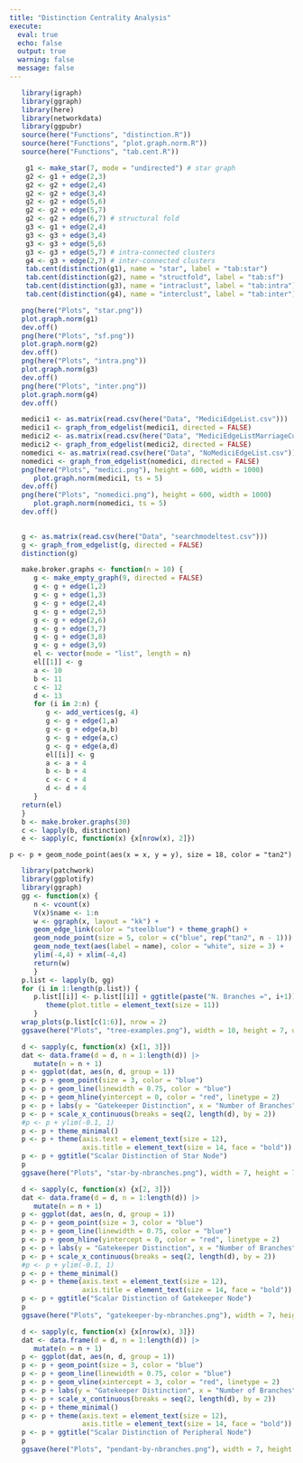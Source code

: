 ```yaml
---
title: "Distinction Centrality Analysis"
execute: 
  eval: true
  echo: false
  output: true
  warning: false
  message: false
---
```


```r
   library(igraph)
   library(ggraph)
   library(here)
   library(networkdata)
   library(ggpubr)
   source(here("Functions", "distinction.R"))
   source(here("Functions", "plot.graph.norm.R"))
   source(here("Functions", "tab.cent.R"))
```

```r
    g1 <- make_star(7, mode = "undirected") # star graph
    g2 <- g1 + edge(2,3)
    g2 <- g2 + edge(2,4)
    g2 <- g2 + edge(3,4)
    g2 <- g2 + edge(5,6)
    g2 <- g2 + edge(5,7)
    g2 <- g2 + edge(6,7) # structural fold
    g3 <- g1 + edge(2,4)
    g3 <- g3 + edge(3,4)
    g3 <- g3 + edge(5,6)
    g3 <- g3 + edge(5,7) # intra-connected clusters
    g4 <- g3 + edge(2,7) # inter-connected clusters
    tab.cent(distinction(g1), name = "star", label = "tab:star")
    tab.cent(distinction(g2), name = "structfold", label = "tab:sf")
    tab.cent(distinction(g3), name = "intraclust", label = "tab:intra")
    tab.cent(distinction(g4), name = "interclust", label = "tab:inter")
```

```r
   png(here("Plots", "star.png"))
   plot.graph.norm(g1)
   dev.off()
   png(here("Plots", "sf.png"))
   plot.graph.norm(g2)
   dev.off()
   png(here("Plots", "intra.png"))
   plot.graph.norm(g3)
   dev.off()
   png(here("Plots", "inter.png"))
   plot.graph.norm(g4)
   dev.off()
```

```r
   medici1 <- as.matrix(read.csv(here("Data", "MediciEdgeList.csv")))
   medici1 <- graph_from_edgelist(medici1, directed = FALSE)
   medici2 <- as.matrix(read.csv(here("Data", "MediciEdgeListMarriageCut.csv")))
   medici2 <- graph_from_edgelist(medici2, directed = FALSE)
   nomedici <- as.matrix(read.csv(here("Data", "NoMediciEdgeList.csv")))
   nomedici <- graph_from_edgelist(nomedici, directed = FALSE)
   png(here("Plots", "medici.png"), height = 600, width = 1000)
      plot.graph.norm(medici1, ts = 5)
   dev.off()
   png(here("Plots", "nomedici.png"), height = 600, width = 1000)
      plot.graph.norm(nomedici, ts = 5)
   dev.off()
   
```

```r
   g <- as.matrix(read.csv(here("Data", "searchmodeltest.csv")))
   g <- graph_from_edgelist(g, directed = FALSE)
   distinction(g)
```


```r
   make.broker.graphs <- function(n = 10) {
      g <- make_empty_graph(9, directed = FALSE)
      g <- g + edge(1,2)
      g <- g + edge(1,3)
      g <- g + edge(2,4)
      g <- g + edge(2,5)
      g <- g + edge(2,6)
      g <- g + edge(3,7)
      g <- g + edge(3,8)
      g <- g + edge(3,9)
      el <- vector(mode = "list", length = n)
      el[[1]] <- g
      a <- 10
      b <- 11
      c <- 12
      d <- 13
      for (i in 2:n) {
         g <- add_vertices(g, 4)
         g <- g + edge(1,a)
         g <- g + edge(a,b)
         g <- g + edge(a,c)
         g <- g + edge(a,d)
         el[[i]] <- g
         a <- a + 4
         b <- b + 4
         c <- c + 4
         d <- d + 4
      }
   return(el)
   }
   b <- make.broker.graphs(30)
   c <- lapply(b, distinction)
   e <- sapply(c, function(x) {x[nrow(x), 2]})

```

    p <- p + geom_node_point(aes(x = x, y = y), size = 18, color = "tan2") 


```r
   library(patchwork)
   library(ggplotify)
   library(ggraph)
   gg <- function(x) {
      n <- vcount(x)
      V(x)$name <- 1:n
      w <- ggraph(x, layout = "kk") + 
      geom_edge_link(color = "steelblue") + theme_graph() +
      geom_node_point(size = 5, color = c("blue", rep("tan2", n - 1))) + 
      geom_node_text(aes(label = name), color = "white", size = 3) +
      ylim(-4,4) + xlim(-4,4) 
      return(w)
      }
   p.list <- lapply(b, gg)
   for (i in 1:length(p.list)) {
      p.list[[i]] <- p.list[[i]] + ggtitle(paste("N. Branches =", i+1)) +
         theme(plot.title = element_text(size = 11))
      }
   wrap_plots(p.list[c(1:6)], nrow = 2)
   ggsave(here("Plots", "tree-examples.png"), width = 10, height = 7, units = "in")
```



```r
   d <- sapply(c, function(x) {x[1, 3]})
   dat <- data.frame(d = d, n = 1:length(d)) |> 
      mutate(n = n + 1)
   p <- ggplot(dat, aes(n, d, group = 1)) 
   p <- p + geom_point(size = 3, color = "blue")
   p <- p + geom_line(linewidth = 0.75, color = "blue")
   p <- p + geom_hline(yintercept = 0, color = "red", linetype = 2)
   p <- p + labs(y = "Gatekeeper Distinction", x = "Number of Branches")
   p <- p + scale_x_continuous(breaks = seq(2, length(d), by = 2))
   #p <- p + ylim(-0.1, 1)
   p <- p + theme_minimal()
   p <- p + theme(axis.text = element_text(size = 12),
                  axis.title = element_text(size = 14, face = "bold"))
   p <- p + ggtitle("Scalar Distinction of Star Node")
   p
   ggsave(here("Plots", "star-by-nbranches.png"), width = 7, height = 7, units = "in")
```

```r
   d <- sapply(c, function(x) {x[2, 3]})
   dat <- data.frame(d = d, n = 1:length(d)) |> 
      mutate(n = n + 1)
   p <- ggplot(dat, aes(n, d, group = 1)) 
   p <- p + geom_point(size = 3, color = "blue")
   p <- p + geom_line(linewidth = 0.75, color = "blue")
   p <- p + geom_hline(yintercept = 0, color = "red", linetype = 2)
   p <- p + labs(y = "Gatekeeper Distinction", x = "Number of Branches")
   p <- p + scale_x_continuous(breaks = seq(2, length(d), by = 2))
   #p <- p + ylim(-0.1, 1)
   p <- p + theme_minimal()
   p <- p + theme(axis.text = element_text(size = 12),
                  axis.title = element_text(size = 14, face = "bold"))
   p <- p + ggtitle("Scalar Distinction of Gatekeeper Node")
   p
   ggsave(here("Plots", "gatekeeper-by-nbranches.png"), width = 7, height = 7, units = "in")
```

```r
   d <- sapply(c, function(x) {x[nrow(x), 3]})
   dat <- data.frame(d = d, n = 1:length(d)) |> 
      mutate(n = n + 1)
   p <- ggplot(dat, aes(n, d, group = 1)) 
   p <- p + geom_point(size = 3, color = "blue")
   p <- p + geom_line(linewidth = 0.75, color = "blue")
   p <- p + geom_vline(xintercept = 3, color = "red", linetype = 2)
   p <- p + labs(y = "Gatekeeper Distinction", x = "Number of Branches")
   p <- p + scale_x_continuous(breaks = seq(2, length(d), by = 2))
   p <- p + theme_minimal()
   p <- p + theme(axis.text = element_text(size = 12),
                  axis.title = element_text(size = 14, face = "bold"))
   p <- p + ggtitle("Scalar Distinction of Peripheral Node")
   p
   ggsave(here("Plots", "pendant-by-nbranches.png"), width = 7, height = 7, units = "in")
```
